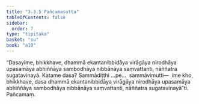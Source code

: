 ```yaml
---
title: "3.3.5 Pañcamasutta"
tableOfContents: false
sidebar:
  order: 7
type: "tipitaka"
basket: "su"
book: "a10"
---
```



<DynamicBreadcrumb />

<Division number="127" book="a10">

<Paragraph number="1090" book="a10">
“Dasayime, bhikkhave, dhammā ekantanibbidāya virāgāya nirodhāya upasamāya abhiññāya sambodhāya nibbānāya saṃvattanti, nāññatra sugatavinayā. Katame dasa? Sammādiṭṭhi …pe…  sammāvimutti—  ime kho, bhikkhave, dasa dhammā ekantanibbidāya virāgāya nirodhāya upasamāya abhiññāya sambodhāya nibbānāya saṃvattanti, nāññatra sugatavinayā”ti.

</Paragraph>
</Division>

<Paragraph number="1091" type="center" book="a10">
Pañcamaṃ.
</Paragraph>